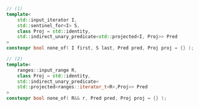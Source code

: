 ```cpp
// (1)
template<
	std::input_iterator I,
	std::sentinel_for<I> S,
	class Proj = std::identity,
	std::indirect_unary_predicate<std::projected<I, Proj>> Pred
>
constexpr bool none_of( I first, S last, Pred pred, Proj proj = {} );

// (2)
template<
	ranges::input_range R,
	class Proj = std::identity,
	std::indirect_unary_predicate<
	std::projected<ranges::iterator_t<R>,Proj>> Pred
>
constexpr bool none_of( R&& r, Pred pred, Proj proj = {} );
```
